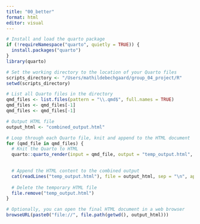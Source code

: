 ```yaml
---
title: "00_better"
format: html
editor: visual
---
```


```r

# Install and load the quarto package
if (!requireNamespace("quarto", quietly = TRUE)) {
  install.packages("quarto")
}
library(quarto)

# Set the working directory to the location of your Quarto files
scripts_directory <- "/Users/mathildebechgaard/group_04_project/R"
setwd(scripts_directory)

# List all Quarto files in the directory
qmd_files <- list.files(pattern = "\\.qmd$", full.names = TRUE)
qmd_files <- qmd_files[-1]
qmd_files <- qmd_files[-1]

# Output HTML file
output_html <- "combined_output.html"

# Loop through each Quarto file, knit and append to the HTML document
for (qmd_file in qmd_files) {
  # Knit the Quarto to HTML
  quarto::quarto_render(input = qmd_file, output = "temp_output.html", output_format = "html")

  
  # Append the HTML content to the combined output
  cat(readLines("temp_output.html"), file = output_html, sep = "\n", append = TRUE)
  
  # Delete the temporary HTML file
  file.remove("temp_output.html")
}

# Optionally, you can open the final HTML document in a web browser
browseURL(paste0("file://", file.path(getwd(), output_html)))


```
